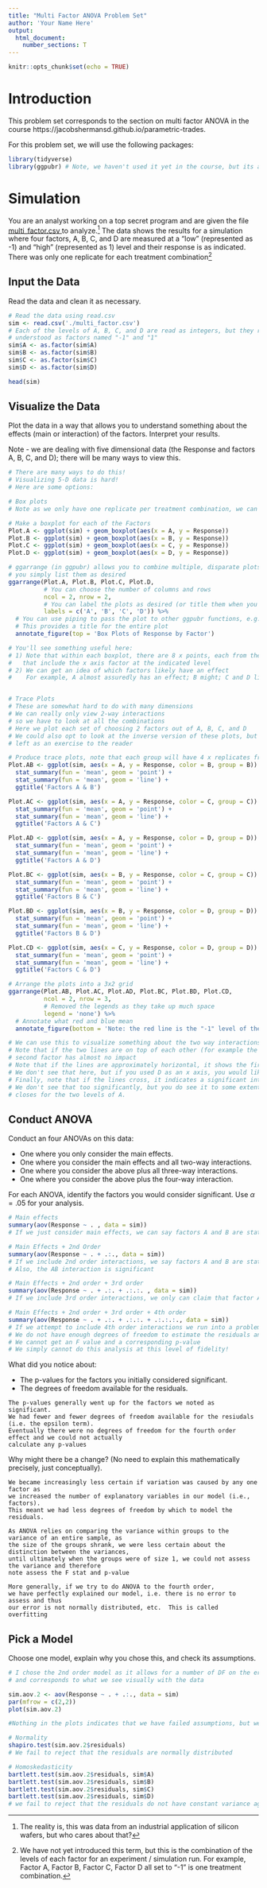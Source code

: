 ```yaml
---
title: "Multi Factor ANOVA Problem Set"
author: 'Your Name Here'
output: 
  html_document:
    number_sections: T
---
```


```r
knitr::opts_chunk$set(echo = TRUE)
```

# Introduction

This problem set corresponds to the section on multi factor ANOVA in the course https://jacobshermansd.github.io/parametric-trades.  

For this problem set, we will use the following packages:

```r
library(tidyverse)
library(ggpubr) # Note, we haven't used it yet in the course, but its a convenient package for combining multiple plots
```


# Simulation

You are an analyst working on a top secret program and are given the file <a href = '/_Chapter3_1_ProblemSets/multi_factor.csv'> multi_factor.csv </a> to analyze.^[The reality is, this was data from an industrial application of silicon wafers, but who cares about that?]  The data shows the results for a simulation where four factors, A, B, C, and D are measured at a "low" (represented as -1) and "high" (represented as 1) level and their response is as indicated.  There was only one replicate for each treatment combination^[We have not yet introduced this term, but this is the combination of the levels of each factor for an experiment / simulation run.  For example, Factor A, Factor B, Factor C, Factor D all set to "-1" is one treatment combination.]

## Input the Data

Read the data and clean it as necessary.

```r
# Read the data using read.csv
sim <- read.csv('./multi_factor.csv')
# Each of the levels of A, B, C, and D are read as integers, but they really need to be 
# understood as factors named "-1" and "1"
sim$A <- as.factor(sim$A)
sim$B <- as.factor(sim$B)
sim$C <- as.factor(sim$C)
sim$D <- as.factor(sim$D)

head(sim)
```

## Visualize the Data

Plot the data in a way that allows you to understand something about the effects (main or interaction) of the factors.  Interpret your results.

Note - we are dealing with five dimensional data (the Response and factors A, B, C, and D); there will be many ways to view this.

```r
# There are many ways to do this!
# Visualizing 5-D data is hard!
# Here are some options:

# Box plots
# Note as we only have one replicate per treatment combination, we can really only view main effects:

# Make a boxplot for each of the Factors
Plot.A <- ggplot(sim) + geom_boxplot(aes(x = A, y = Response)) 
Plot.B <- ggplot(sim) + geom_boxplot(aes(x = B, y = Response)) 
Plot.C <- ggplot(sim) + geom_boxplot(aes(x = C, y = Response)) 
Plot.D <- ggplot(sim) + geom_boxplot(aes(x = D, y = Response)) 

# ggarrange (in ggpubr) allows you to combine multiple, disparate plots
# you simply list them as desired
ggarrange(Plot.A, Plot.B, Plot.C, Plot.D, 
          # You can choose the number of columns and rows
          ncol = 2, nrow = 2, 
          # You can label the plots as desired (or title them when you make them)
          labels = c('A', 'B', 'C', 'D')) %>% 
  # You can use piping to pass the plot to other ggpubr functions, e.g. annotate_figure
  # This provides a title for the entire plot
  annotate_figure(top = 'Box Plots of Response by Factor')

# You'll see something useful here: 
# 1) Note that within each boxplot, there are 8 x points, each from the variosu treatment combinations
#   that include the x axis factor at the indicated level
# 2) We can get an idea of which factors likely have an effect
#    For example, A almost assuredly has an effect; B might; C and D likely do not


# Trace Plots
# These are somewhat hard to do with many dimensions
# We can really only view 2-way interactions
# so we have to look at all the combinations
# Here we plot each set of choosing 2 factors out of A, B, C, and D
# We could also opt to look at the inverse version of these plots, but that is
# left as an exercise to the reader

# Produce trace plots, note that each group will have 4 x replicates from which to gather a mean
Plot.AB <- ggplot(sim, aes(x = A, y = Response, color = B, group = B)) + 
  stat_summary(fun = 'mean', geom = 'point') + 
  stat_summary(fun = 'mean', geom = 'line') + 
  ggtitle('Factors A & B')

Plot.AC <- ggplot(sim, aes(x = A, y = Response, color = C, group = C)) + 
  stat_summary(fun = 'mean', geom = 'point') + 
  stat_summary(fun = 'mean', geom = 'line') + 
  ggtitle('Factors A & C')

Plot.AD <- ggplot(sim, aes(x = A, y = Response, color = D, group = D)) + 
  stat_summary(fun = 'mean', geom = 'point') + 
  stat_summary(fun = 'mean', geom = 'line') + 
  ggtitle('Factors A & D')

Plot.BC <- ggplot(sim, aes(x = B, y = Response, color = C, group = C)) + 
  stat_summary(fun = 'mean', geom = 'point') + 
  stat_summary(fun = 'mean', geom = 'line') + 
  ggtitle('Factors B & C')

Plot.BD <- ggplot(sim, aes(x = B, y = Response, color = D, group = D)) + 
  stat_summary(fun = 'mean', geom = 'point') + 
  stat_summary(fun = 'mean', geom = 'line') + 
  ggtitle('Factors B & D')

Plot.CD <- ggplot(sim, aes(x = C, y = Response, color = D, group = D)) + 
  stat_summary(fun = 'mean', geom = 'point') + 
  stat_summary(fun = 'mean', geom = 'line') + 
  ggtitle('Factors C & D')

# Arrange the plots into a 3x2 grid
ggarrange(Plot.AB, Plot.AC, Plot.AD, Plot.BC, Plot.BD, Plot.CD, 
          ncol = 2, nrow = 3, 
          # Removed the legends as they take up much space
          legend = 'none') %>% 
  # Annotate what red and blue mean
  annotate_figure(bottom = 'Note: the red line is the "-1" level of the second factor and blue the "1" level.')

# We can use this to visualize something about the two way interactions and th effects of the factors
# Note that if the two lines are on top of each other (for example the A &D plot) it indicates the 
# second factor has almost no impact
# Note that if the lines are approximately horizontal, it shows the first factor has almost no impact
# We don't see that here, but if you used D as an x axis, you would likely see that
# Finally, note that if the lines cross, it indicates a significant interaction between the two factors
# We don't see that too significantly, but you do see it to some extent with A & B, as the distance between the lines
# closes for the two levels of A.
```

## Conduct ANOVA

Conduct an four ANOVAs on this data:

* One where you only consider the main effects.
* One where you consider the main effects and all two-way interactions.
* One where you consider the above plus all three-way interactions.
* One where you consider the above plus the four-way interaction.

For each ANOVA, identify the factors you would consider significant.  Use $\alpha = .05$ for your analysis.

```r
# Main effects
summary(aov(Response ~ . , data = sim))
# If we just consider main effects, we can say factors A and B are statistically significant.

# Main Effects + 2nd Order
summary(aov(Response ~ . + .:., data = sim))
# If we include 2nd order interactions, we say factors A and B are statistically significant
# Also, the AB interaction is significant

# Main Effects + 2nd order + 3rd order
summary(aov(Response ~ . + .:. + .:.:. , data = sim))
# If we include 3rd order interactions, we only can claim that factor A is statistically significant

# Main Effects + 2nd order + 3rd order + 4th order
summary(aov(Response ~ . + .:. + .:.:. + .:.:.:., data = sim))
# If we attempt to include 4th order interactions we run into a problem:
# We do not have enough degrees of freedom to estimate the residuals and therefore
# We cannot get an F value and a corresponding p-value
# We simply cannot do this analysis at this level of fidelity!
```

What did you notice about:

* The p-values for the factors you initially considered significant.
* The degrees of freedom available for the residuals.

```{}
The p-values generally went up for the factors we noted as significant.
We had fewer and fewer degrees of freedom available for the resiudals (i.e. the epsilon term).  
Eventually there were no degrees of freedom for the fourth order effect and we could not actually 
calculate any p-values
```

Why might there be a change?  (No need to explain this mathematically precisely, just conceptually).

```{}
We became increasingly less certain if variation was caused by any one factor as 
we increased the number of explanatory variables in our model (i.e., factors).
This meant we had less degrees of freedom by which to model the residuals.

As ANOVA relies on comparing the variance within groups to the variance of an entire sample, as
the size of the groups shrank, we were less certain about the distinction between the variances, 
until ultimately when the groups were of size 1, we could not assess the variance and therefore
note assess the F stat and p-value

More generally, if we try to do ANOVA to the fourth order, 
we have perfectly explained our model, i.e. there is no error to assess and thus
our error is not normally distributed, etc.  This is called overfitting
```

## Pick a Model

Choose one model, explain why you chose this, and check its assumptions.

```r
# I chose the 2nd order model as it allows for a number of DF on the error
# and corresponds to what we see visually with the data

sim.aov.2 <- aov(Response ~ . + .:., data = sim)
par(mfrow = c(2,2))
plot(sim.aov.2)

#Nothing in the plots indicates that we have failed assumptions, but we can check numerically

# Normality
shapiro.test(sim.aov.2$residuals)
# We fail to reject that the residuals are normally distributed

# Homoskedasticity
bartlett.test(sim.aov.2$residuals, sim$A)
bartlett.test(sim.aov.2$residuals, sim$B)
bartlett.test(sim.aov.2$residuals, sim$C)
bartlett.test(sim.aov.2$residuals, sim$D)
# we fail to reject that the residuals do not have constant variance against the factors
```